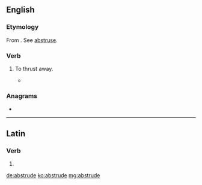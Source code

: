 ==English==

===Etymology===
From {{etyl|la|en}} {{m|la|abstrūdō||push away, hide}}. See [[abstruse]].

===Verb===
{{en-verb|abstrud}} {{tcx|obsolete|lang=en}}

# {{label|en|transitive}} To thrust away.
#* {{rfquotek|Johnson}}

===Anagrams===
* {{l|en|daubster}}

----

==Latin==

===Verb===
{{la-verb-form|abstrūde}}

# {{inflection of|abstrūdō||2|s|pres|actv|impr|lang=la}}

[[de:abstrude]]
[[ko:abstrude]]
[[mg:abstrude]]